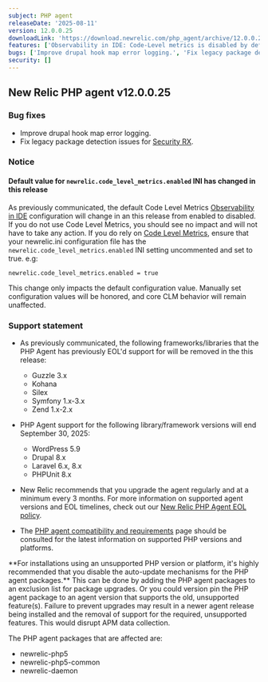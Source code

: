 ```yaml
---
subject: PHP agent
releaseDate: '2025-08-11'
version: 12.0.0.25
downloadLink: 'https://download.newrelic.com/php_agent/archive/12.0.0.25'
features: ['Observability in IDE: Code-Level metrics is disabled by default.', "Removed code for instrumenting Guzzle 3.x", "Removed code for instrumenting Kohana", "Removed code for instrumenting Silex", "Removed code for instrumenting Symfony 1.x-3.x", "Removed code for instrumenting Zend 1.x-2.x"]
bugs: ['Improve drupal hook map error logging.', 'Fix legacy package detection issues']
security: []
---
```


## New Relic PHP agent v12.0.0.25

### Bug fixes

* Improve drupal hook map error logging.
* Fix legacy package detection issues for [Security RX](https://docs.newrelic.com/docs/vulnerability-management/overview/).

### Notice

#### Default value for `newrelic.code_level_metrics.enabled` INI has changed in this release

As previously communicated, the default Code Level Metrics [Observability in IDE](https://docs.newrelic.com/docs/codestream/observability/code-level-metrics/) configuration will change in an this release from enabled to disabled.  If you do not use Code Level Metrics, you should see no impact and will not have to take any action.  If you do rely on [Code Level Metrics](https://docs.newrelic.com/docs/apm/agents/php-agent/features/php-code-level-metrics/), ensure that your newrelic.ini configuration file has the  `newrelic.code_level_metrics.enabled` INI setting uncommented and set to true.
e.g:
```
newrelic.code_level_metrics.enabled = true
```
This change only impacts the default configuration value. Manually set configuration values will be honored, and core CLM behavior will remain unaffected.

### Support statement

* As previously communicated, the following frameworks/libraries that the PHP Agent has previously EOL'd support for will be removed in the this release:

  * Guzzle 3.x
  * Kohana
  * Silex
  * Symfony 1.x-3.x
  * Zend 1.x-2.x

* PHP Agent support for the following library/framework versions will end September 30, 2025:

  * WordPress 5.9
  * Drupal 8.x
  * Laravel 6.x, 8.x
  * PHPUnit 8.x

* New Relic recommends that you upgrade the agent regularly and at a minimum every 3 months. For more information on supported agent versions and EOL timelines, check out our [New Relic PHP Agent EOL policy](https://docs.newrelic.com/docs/apm/agents/php-agent/getting-started/php-agent-eol-policy/).
* The [PHP agent compatibility and requirements](https://docs.newrelic.com/docs/apm/agents/php-agent/getting-started/php-agent-compatibility-requirements/) page should be consulted for the latest information on supported PHP versions and platforms.

<Callout variant="important">
  **For installations using an unsupported PHP version or platform, it's highly recommended that you disable the auto-update mechanisms for the PHP agent packages.** This can be done by adding the PHP agent packages to an exclusion list for package upgrades. Or you could version pin the PHP agent package to an agent version that supports the old, unsupported feature(s). Failure to prevent upgrades may result in a newer agent release being installed and the removal of support for the required, unsupported features. This would disrupt APM data collection.

  The PHP agent packages that are affected are:

  * newrelic-php5
  * newrelic-php5-common
  * newrelic-daemon
</Callout>
